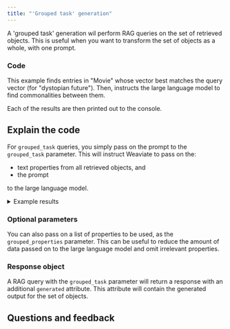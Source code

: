 ```yaml
---
title: "'Grouped task' generation"
---
```



A 'grouped task' generation wil perform RAG queries on the set of retrieved objects. This is useful when you want to transform the set of objects as a whole, with one prompt.

### <i class="fa-solid fa-code"></i> Code

This example finds entries in "Movie" whose vector best matches the query vector (for "dystopian future"). Then, instructs the large language model to find commonalities between them.

Each of the results are then printed out to the console.

<FilteredTextBlock
  text={PyCode}
  startMarker="# GroupedTaskGeneration"
  endMarker="# END GroupedTaskGeneration"
  language="py"
/>

## <i class="fa-solid fa-chalkboard"></i> Explain the code

For `grouped_task` queries, you simply pass on the prompt to the `grouped_task` parameter. This will instruct Weaviate to pass on the:
- text properties from all retrieved objects, and
- the prompt

to the large language model.

<details>
  <summary>Example results</summary>

```text
In Time
Looper
I, Robot
The Matrix
Children of Men
These movies all involve futuristic settings and explore themes related to the manipulation of time, technology, and the potential consequences of advancements in society. They also touch on issues such as inequality, control, and the impact of human actions on the future of humanity.
```

</details>

### <i class="fa-solid fa-chalkboard"></i> Optional parameters

You can also pass on a list of properties to be used, as the `grouped_properties` parameter. This can be useful to reduce the amount of data passed on to the large language model and omit irrelevant properties.

### <i class="fa-solid fa-chalkboard"></i> Response object

A RAG query with the `grouped_task` parameter will return a response with an additional `generated` attribute. This attribute will contain the generated output for the set of objects.

## Questions and feedback


<DocsFeedback/>
